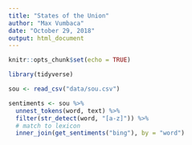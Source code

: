 ```yaml
---
title: "States of the Union"
author: "Max Vumbaca"
date: "October 29, 2018"
output: html_document
---
```


```r
knitr::opts_chunk$set(echo = TRUE)
```

```r
library(tidyverse)
```

```r
sou <- read_csv("data/sou.csv")

sentiments <- sou %>%
  unnest_tokens(word, text) %>%
  filter(str_detect(word, "[a-z]")) %>%
  # match to lexicon
  inner_join(get_sentiments("bing"), by = "word")
```

